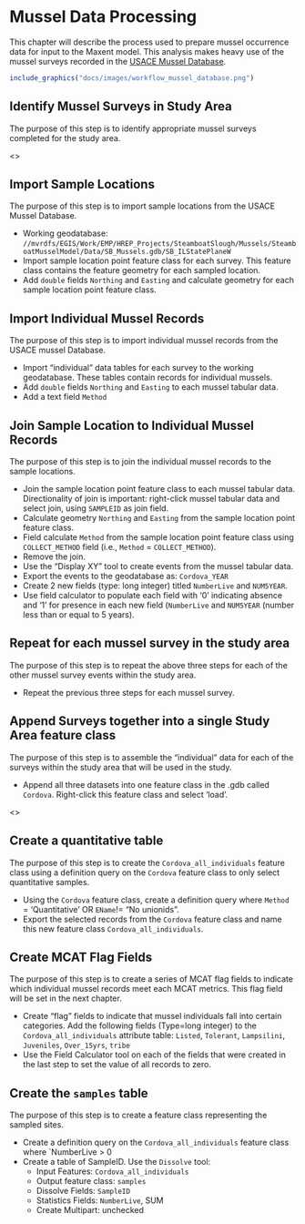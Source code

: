 # Mussel Data Processing
This chapter will describe the process used to prepare mussel occurrence data for input to the Maxent model. This analysis makes heavy use of the mussel surveys recorded in the [USACE Mussel Database](https://rsgisias.crrel.usace.army.mil/intro/mussels_dev.pub.main). 

```r
include_graphics("docs/images/workflow_mussel_database.png")
```


## Identify Mussel Surveys in Study Area
The purpose of this step is to identify appropriate mussel surveys completed for the study area. 

<<add further mussel survey identification instructions here>>





## Import Sample Locations
The purpose of this step is to import sample locations from the USACE Mussel Database. 

* Working geodatabase: `//mvrdfs/EGIS/Work/EMP/HREP_Projects/SteamboatSlough/Mussels/SteamboatMusselModel/Data/SB_Mussels.gdb/SB_ILStatePlaneW`
* Import sample location point feature class for each survey. This feature class contains the feature geometry for each sampled location. 
* Add `double` fields `Northing` and `Easting` and calculate geometry for each sample location point feature class.


## Import Individual Mussel Records
The purpose of this step is to import individual mussel records from the USACE mussel Database. 

* Import "individual" data tables for each survey to the working geodatabase. These tables contain records for individual mussels. 
* Add `double` fields `Northing` and `Easting` to each mussel tabular data. 
* Add a text field `Method` 

## Join Sample Location to Individual Mussel Records
The purpose of this step is to join the individual mussel records to the sample locations. 

* Join the sample location point feature class to each mussel tabular data. Directionality of join is important: right-click mussel tabular data and select join, using `SAMPLEID` as join field.
* Calculate geometry `Northing` and `Easting` from the sample location point feature class.
* Field calculate `Method` from the sample location point feature class using `COLLECT_METHOD` field (i.e., `Method` = `COLLECT_METHOD`).
* Remove the join. 
* Use the "Display XY" tool to create events from the mussel tabular data. 
* Export the events to the geodatabase as: `Cordova_YEAR`
* Create 2 new fields (type: long integer) titled `NumberLive` and `NUM5YEAR`.
* Use field calculator to populate each field with '0' indicating absence and '1' for presence in each new field (`NumberLive` and `NUM5YEAR` (number less than or equal to 5 years).

## Repeat for each mussel survey in the study area
The purpose of this step is to repeat the above three steps for each of the other mussel survey events within the study area. 

* Repeat the previous three steps for each mussel survey. 


## Append Surveys together into a single Study Area feature class
The purpose of this step is to assemble the "individual" data for each of the surveys within the study area that will be used in the study. 

* Append all three datasets into one feature class in the .gdb called `Cordova`.  Right-click this feature class and select 'load'. 

<<add further load instructions here>>





## Create a quantitative table
The purpose of this step is to create the `Cordova_all_individuals` feature class using a definition query on the `Cordova` feature class to only select quantitative samples.

* Using the `Cordova` feature class, create a definition query where `Method` = 'Quantitative' OR `EName`!= "No unionids".
* Export the selected records from the `Cordova` feature class and name this new feature class `Cordova_all_individuals`. 


## Create MCAT Flag Fields
The purpose of this step is to create a series of MCAT flag fields to indicate which individual mussel records meet each MCAT metrics. This flag field will be set in the next chapter. 

* Create "flag" fields to indicate that mussel individuals fall into certain categories. Add the following fields (Type=long integer) to the `Cordova_all_individuals` attribute table: `Listed`, `Tolerant`, `Lampsilini`, `Juveniles`, `Over_15yrs`, `tribe` 
* Use the Field Calculator tool on each of the fields that were created in the last step to set the value of all records to zero. 


## Create the `samples` table
The purpose of this step is to create a feature class representing the sampled sites. 

* Create a definition query on the `Cordova_all_individuals` feature class where `NumberLive > 0
* Create a table of SampleID. Use the `Dissolve` tool:
    * Input Features: `Cordova_all_individuals`
    * Output feature class: `samples`
    * Dissolve Fields: `SampleID`
    * Statistics Fields: `NumberLive`, SUM
    * Create Multipart: unchecked

